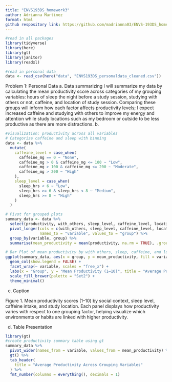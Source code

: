 ```yaml
---
title: "ENVS193DS_homework3"
author: Adrianna Martinez
format: html
github respository link: https://github.com/madrianna03/ENVS-193DS_homework-03.git
---
```

```r
#read in all packages
library(tidyverse)
library(here)
library(gt)
library(janitor)
library(readxl)

#read in personal data
data <- read_csv(here("data", "ENVS193DS_personaldata_cleaned.csv"))

```

Problem 1: Personal Data
a. Data summarizing
I will summarize my data by calculating the mean productivity score across categories of my grouping variables: hours of sleep the night before a study session, studying with others or not, caffeine, and location of study session. Comparing these groups will inform how each factor affects productivity levels; I expect increased caffeine and studying with others to improve my energy and attention while study locations such as my bedroom or outside to be less productive as there are more distractions. 
b. 
```r
#visualization: productivity across all variables
# Categorize caffeine and sleep with binning
data <- data %>%
  mutate(
    caffeine_level = case_when(
      caffeine_mg == 0 ~ "None",
      caffeine_mg > 0 & caffeine_mg <= 100 ~ "Low",
      caffeine_mg > 100 & caffeine_mg <= 200 ~ "Moderate",
      caffeine_mg > 200 ~ "High"
    ),
    sleep_level = case_when(
      sleep_hrs < 6 ~ "Low",
      sleep_hrs >= 6 & sleep_hrs < 8 ~ "Medium",
      sleep_hrs >= 8 ~ "High"
    )
  )

# Pivot for grouped plots
summary_data <- data %>%
  select(productivity, with_others, sleep_level, caffeine_level, location) %>%
  pivot_longer(cols = c(with_others, sleep_level, caffeine_level, location),
               names_to = "variable", values_to = "group") %>%
  group_by(variable, group) %>%
  summarise(mean_productivity = mean(productivity, na.rm = TRUE), .groups = "drop")

# Bar Plot of mean productivity by with others, sleep, caffeine, and location
ggplot(summary_data, aes(x = group, y = mean_productivity, fill = variable)) +
  geom_col(show.legend = FALSE) +
  facet_wrap(~ variable, scales = "free_x") +
  labs(x = "Group", y = "Mean Productivity (1–10)", title = "Average Productivity by Group") +
  scale_fill_brewer(palette = "Set2") +
  theme_minimal()
```
c. Caption

Figure 1. Mean productivity scores (1–10) by social context, sleep level, caffeine intake, and study location. Each panel displays how productivity varies with respect to one grouping factor, helping visualize which environments or habits are linked with higher productivity.

d. Table Presentation
```r
library(gt)
#create productivity summary table using gt
summary_data %>%
  pivot_wider(names_from = variable, values_from = mean_productivity) %>% 
  gt() %>%
  tab_header(
    title = "Average Productivity Across Grouping Variables"
  ) %>%
  fmt_number(columns = everything(), decimals = 1)
```

